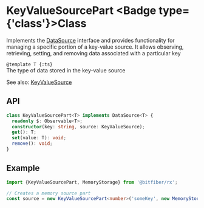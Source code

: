 
# KeyValueSourcePart <Badge type={'class'}>Class</Badge>

Implements the [DataSource](/sources/reference/dataSource) interface and provides functionality
for managing a specific portion of a key-value source. It allows observing, retrieving, setting,
and removing data associated with a particular key

`@template T {:ts}`  
The type of data stored in the key-value source

See also: [KeyValueSource](/sources/reference/keyValueSource)

## API

```ts copy
class KeyValueSourcePart<T> implements DataSource<T> {
  readonly $: Observable<T>;
  constructor(key: string, source: KeyValueSource);
  get(): T;
  set(value: T): void;
  remove(): void;
}
```

## Example

```ts copy
import {KeyValueSourcePart, MemoryStorage} from '@bitfiber/rx';

// Creates a memory source part
const source = new KeyValueSourcePart<number>('someKey', new MemoryStorage());
```

